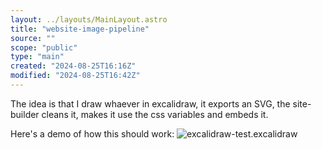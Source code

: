 ```yaml
---
layout: ../layouts/MainLayout.astro
title: "website-image-pipeline"
source: ""
scope: "public"
type: "main"
created: "2024-08-25T16:16Z"
modified: "2024-08-25T16:42Z"
---
```


The idea is that I draw whaever in excalidraw, it exports an SVG, the site-builder cleans it, makes it use the css variables and embeds it.

Here's a demo of how this should work:
![excalidraw-test.excalidraw](/excalidraw-test.excalidraw)